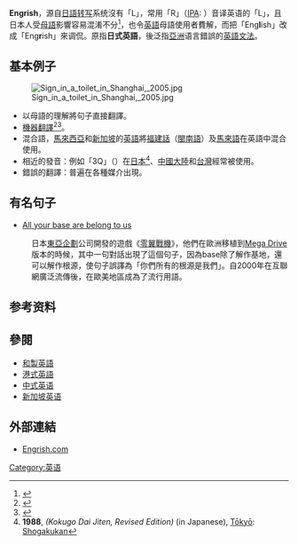 {{Distinguish|和制英语}}
'''Engrish'''，源自[[日語|日語]][[转写|转写]]系统沒有「L」，常用「R」（[[IPA|IPA]]: {{IPA|/ɾ/}}）音译英语的「L」，且日本人受[[母語|母語]]影響容易混淆不分<ref>{{cite journal|title=為什麼日本人 r、l 音不分？|author=|url=http://sa.ylib.com/MagArticle.aspx?Unit=newscan&id=132|date=2002-08|journal=[[科學人|科學人]]|publisher=[[遠流出版公司|遠流出版公司]]|accessdate=2018-05-17|issue=8|archiveurl=https://web.archive.org/web/20180510185106/http://sa.ylib.com/MagArticle.aspx?Unit=newscan&id=132|archivedate=2018-05-10|deadurl=no}}</ref>，也令[[英語|英語]]母語使用者費解，而把「Eng'''l'''ish」改成「Eng'''r'''ish」來调侃。原指'''日式英語'''，後泛指[[亞洲|亞洲]]语言錯誤的[[英語文法|英語文法]]。

== 基本例子 ==
[[File:Sign_in_a_toilet_in_Shanghai,_2005.jpg|thumb]]
*以母語的理解將句子直接翻譯。
*[[機器翻譯|機器翻譯]]<ref>{{Cite web|title=经典的餐厅名翻译：Translate Server Error|url=https://internet.solidot.org/article.pl?sid=08/08/04/002223|access-date=2022-02-22|work=奇客Solidot|archive-date=2022-02-22|archive-url=https://web.archive.org/web/20190613152544/http://internet.solidot.org/article.pl?sid=08/08/04/002223}}</ref><ref>{{cite web |url=http://www.bbc.co.uk/dna/h2g2/A19147205 |title=All Your Base Are Belong To Us |author=Tufty |publisher=h2g2 |date=2007-02-13 |accessdate=2008-02-04 |archiveurl=https://web.archive.org/web/20080227140838/http://www.bbc.co.uk/dna/h2g2/A19147205 |archivedate=2008-02-27 |deadurl=no }}</ref>。
*混合語，[[馬來西亞|馬來西亞]]和[[新加坡|新加坡]]的[[新加坡英語|英語]]將[[闽语|福建話]]（[[閩南語|閩南語]]）及[[馬來語|馬來語]]在英語中混合使用。
*相近的發音：例如「3Q」（{{jpn|j=3Q|kk=サンキュー|rm=sankyū}}）在[[日本|日本]]<ref><span class="book">'''1988''', <cite>{{lang|ja|国語大辞典（新装版）}} (Kokugo Dai Jiten, Revised Edition)</cite> (in Japanese), [[w:Tōkyō|Tōkyō]]: [[w:Shogakukan|Shogakukan]]</span></ref>、[[中國大陸|中國大陸]]和[[台灣|台灣]]經常被使用。
*錯誤的翻譯：普遍在各種媒介出現。

== 有名句子 ==
*[[All_your_base_are_belong_to_us|All your base are belong to us]]
:日本[[東亞企劃|東亞企劃]]公司開發的遊戲《[[零翼战机|零翼戰機]]》，他們在歐洲移植到[[Mega_Drive|Mega Drive]]版本的時候，其中一句對話出現了這個句子，因為base除了解作基地，還可以解作根源，使句子誤譯為「你們所有的根源是我們」。自2000年在互聯網廣泛流傳後，在歐美地區成為了流行用語。

==参考资料==
{{reflist}}

== 參閱 ==
*[[和製英語|和製英語]]
*[[港式英語|港式英語]]
*[[中式英语|中式英语]]
*[[新加坡英语|新加坡英语]]

== 外部連結 ==
*[https://web.archive.org/web/20131104133457/http://engrish.com/ Engrish.com]

{{語言小作品}}
{{中介语种类}}
[[Category:英语|Category:英语]]